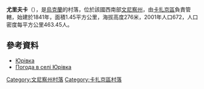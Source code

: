 {{coord|49|44|58|N|28|28|22|E|scale:30000|display=title}}

'''尤里夫卡'''（{{lang-uk|Юрівка}}），是[[烏克蘭|烏克蘭]]的村落，位於該國西南部[[文尼察州|文尼察州]]，由[[卡扎京區|卡扎京區]]負責管轄，始建於1841年，面積1.45平方公里，海拔高度276米，2001年人口672，人口密度每平方公里463.45人。

==參考資料==
* [http://w1.c1.rada.gov.ua/pls/z7502/A005?rdat1=13.10.2012&rf7571=2073 Юрівка]{{dead link|date=2017年12月 |bot=InternetArchiveBot |fix-attempted=yes }}
* [http://weather.in.ua/ua/vinnickaja/29347 Погода в селі Юрівка] {{Wayback|url=http://weather.in.ua/ua/vinnickaja/29347 |date=20141021042921 }}

[[Category:文尼察州村落|Category:文尼察州村落]]
[[Category:卡扎京區村落|Category:卡扎京區村落]]


{{Vinnytsia-geo-stub}}